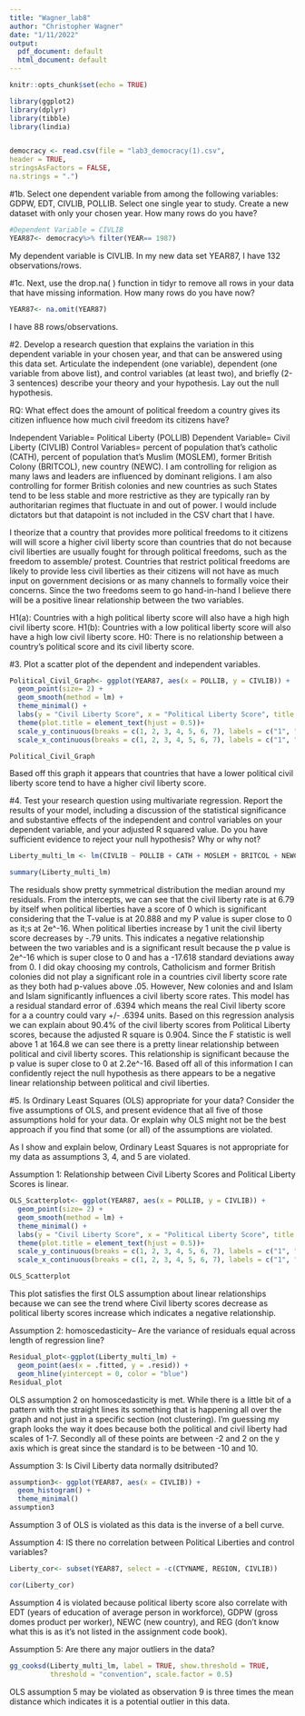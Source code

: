 ---
title: "Wagner_lab8"
author: "Christopher Wagner"
date: "1/11/2022"
output:
  pdf_document: default
  html_document: default
---

```{r setup, include=FALSE}
knitr::opts_chunk$set(echo = TRUE)
```

```{r 1a}
library(ggplot2)
library(dplyr)
library(tibble)
library(lindia)


democracy <- read.csv(file = "lab3_democracy(1).csv",
header = TRUE,
stringsAsFactors = FALSE,
na.strings = ".")
```


#1b. Select one dependent variable from among the following variables: GDPW, EDT, CIVLIB, POLLIB.
Select one single year to study. Create a new dataset with only your chosen year. How many rows do
you have?
```{r 1b}
#Dependent Variable = CIVLIB
YEAR87<- democracy%>% filter(YEAR== 1987)
```
My dependent variable is CIVLIB. In my new data set YEAR87, I have 132 observations/rows. 


#1c. Next, use the drop.na( ) function in tidyr to remove all rows in your data that have missing
information. How many rows do you have now?
```{r 1c}
YEAR87<- na.omit(YEAR87)
```
I have 88 rows/observations. 

#2. Develop a research question that explains the variation in this dependent variable in your chosen
year, and that can be answered using this data set. Articulate the independent (one variable),
dependent (one variable from above list), and control variables (at least two), and briefly (2-3 sentences)
describe your theory and your hypothesis. Lay out the null hypothesis.


RQ: What effect does the amount of political freedom a country gives its citizen influence how much civil freedom its citizens have? 

Independent Variable= Political Liberty (POLLIB)
Dependent Variable= Civil Liberty (CIVLIB)
Control Variables= percent of population that's catholic (CATH), percent of population that's Muslim (MOSLEM), former British Colony (BRITCOL), new country (NEWC). I am controlling for religion as many laws and leaders are influenced by dominant religions. I am also controlling for former British colonies and new countries as such States tend to be less stable and more restrictive as they are typically ran by authoritarian regimes that fluctuate in and out of power. I would include dictators but that datapoint is not included in the CSV chart that I have.  

I theorize that a country that provides more political freedoms to it citizens will will score a higher civil liberty score than countries that do not because civil liberties are usually fought for through political freedoms, such as the freedom to assemble/ protest. Countries that restrict political freedoms are likely to provide less civil liberties as their citizens will not have as much input on government decisions or as many channels to formally voice their concerns. Since the two freedoms seem to go hand-in-hand I believe there will  be a positive linear relationship between the two variables. 

H1(a): Countries with a high political liberty score will also have a high high civil liberty score.
H1(b): Countries with a low political liberty score will also have a high low civil liberty score.
H0: There is no relationship between a country's political score and its civil liberty score. 

#3. Plot a scatter plot of the dependent and independent variables.
```{r}
Political_Civil_Graph<- ggplot(YEAR87, aes(x = POLLIB, y = CIVLIB)) +
  geom_point(size= 2) +
  geom_smooth(method = lm) +
  theme_minimal() +
  labs(y = "Civil Liberty Score", x = "Political Liberty Score", title = "Relationship Between Political Liberty & Civil Liberty") +
  theme(plot.title = element_text(hjust = 0.5))+
  scale_y_continuous(breaks = c(1, 2, 3, 4, 5, 6, 7), labels = c("1", "2", "3", "4", "5", "6", "7"))+
  scale_x_continuous(breaks = c(1, 2, 3, 4, 5, 6, 7), labels = c("1", "2", "3", "4", "5", "6", "7"))

Political_Civil_Graph
```
Based off this graph it appears that countries that have a lower political civil liberty score tend to have a higher civil liberty score. 

#4. Test your research question using multivariate regression. Report the results of your model,
including a discussion of the statistical significance and substantive effects of the independent and
control variables on your dependent variable, and your adjusted R squared value. Do you have sufficient
evidence to reject your null hypothesis? Why or why not?
```{r}
Liberty_multi_lm <- lm(CIVLIB ~ POLLIB + CATH + MOSLEM + BRITCOL + NEWC, data = YEAR87)

summary(Liberty_multi_lm)
```
The residuals show pretty symmetrical distribution the median around my residuals. From the intercepts, we can see that the civil liberty rate is at 6.79 by itself when political liberties have a score of 0 which is significant considering that the T-value is at 20.888 and my P value is super close to 0 as it;s at 2e^-16. When political liberties increase by 1 unit the civil liberty score decreases by -.79 units. This indicates a negative relationship between the two variables and is a significant result because the p value is 2e^-16 which is super close to 0 and has a -17.618 standard deviations away from 0. I did okay choosing my controls, Catholicism and former British colonies did not play a significant role in a countries civil liberty score rate as they both had p-values above .05. However, New colonies and and Islam and Islam significantly influences a civil liberty score rates. This model has a residual standard error of .6394 which means the real Civil liberty score for a a country could vary +/- .6394 units. Based on this regression analysis we can explain about 90.4% of the civil liberty scores from Political Liberty scores, because the adjusted R square is 0.904. Since the F statistic is well above 1 at 164.8 we can see there is a pretty linear relationship between political and civil liberty scores. This relationship is significant because the p value is super close to 0 at 2.2e^-16. Based off all of this information I can confidently reject the null hypothesis as there appears to be a negative linear relationship between political and civil liberties.

#5. Is Ordinary Least Squares (OLS) appropriate for your data? Consider the five assumptions of OLS, and present evidence that all five of those assumptions hold for your data. Or explain why OLS might not be the best approach if you find that some (or all) of the assumptions are violated.

As I show and explain below, Ordinary Least Squares is not appropriate for my data as assumptions 3, 4, and 5 are violated. 

Assumption 1: Relationship between Civil Liberty Scores and Political Liberty Scores is linear.
```{r}
OLS_Scatterplot<- ggplot(YEAR87, aes(x = POLLIB, y = CIVLIB)) +
  geom_point(size= 2) +
  geom_smooth(method = lm) +
  theme_minimal() +
  labs(y = "Civil Liberty Score", x = "Political Liberty Score", title = "Relationship Between Political Liberty & Civil Liberty") +
  theme(plot.title = element_text(hjust = 0.5))+
  scale_y_continuous(breaks = c(1, 2, 3, 4, 5, 6, 7), labels = c("1", "2", "3", "4", "5", "6", "7"))+
  scale_x_continuous(breaks = c(1, 2, 3, 4, 5, 6, 7), labels = c("1", "2", "3", "4", "5", "6", "7"))

OLS_Scatterplot
```
This plot satisfies the first OLS assumption about linear relationships because we can see the trend where Civil liberty scores decrease as political liberty scores increase which indicates a negative relationship. 

Assumption 2:  homoscedasticity-- Are the variance of residuals equal across length of regression line?
```{r}
Residual_plot<-ggplot(Liberty_multi_lm) + 
  geom_point(aes(x = .fitted, y = .resid)) + 
  geom_hline(yintercept = 0, color = "blue") 
Residual_plot
```
OLS assumption 2 on homoscedasticity is met. While there is a little bit of a pattern with the straight lines its something that is happening all over the graph and not just in a specific section (not clustering). I'm guessing my graph looks the way it does because both the political and civil liberty had scales of 1-7. Secondly all of these points are between -2 and 2 on the y axis which is great since the standard is to be between -10 and 10. 

Assumption 3: Is Civil Liberty data normally dsitributed?
```{r}
assumption3<- ggplot(YEAR87, aes(x = CIVLIB)) +
  geom_histogram() +
  theme_minimal()
assumption3

```
Assumption 3 of OLS is violated as this data is the inverse of a bell curve. 

Assumption 4: IS there no correlation between Political Liberties and control variables?
```{r}
Liberty_cor<- subset(YEAR87, select = -c(CTYNAME, REGION, CIVLIB))

cor(Liberty_cor)
```

Assumption 4 is violated because political liberty score also correlate with EDT (years of education of average person in workforce), GDPW (gross domes product per worker), NEWC (new country), and REG (don't know what this is as it's not listed in the assignment code book). 

Assumption 5: Are there any major outliers in the data?
```{r}
gg_cooksd(Liberty_multi_lm, label = TRUE, show.threshold = TRUE,
          threshold = "convention", scale.factor = 0.5)

```
OLS assumption 5 may be violated as observation 9 is three times the mean distance which indicates it is a potential outlier in this data.


